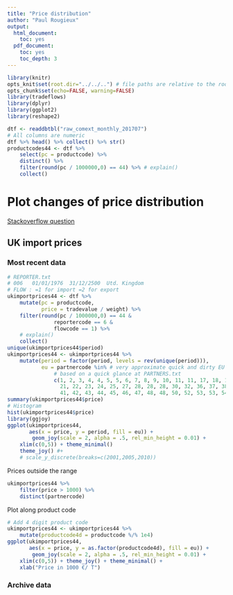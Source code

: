 ```yaml
---
title: "Price distribution"
author: "Paul Rougieux"
output:
  html_document:
    toc: yes
  pdf_document:
    toc: yes
    toc_depth: 3
---
```


```r
library(knitr)
opts_knit$set(root.dir="../../..") # file paths are relative to the root of the project directory
opts_chunk$set(echo=FALSE, warning=FALSE)
library(tradeflows)
library(dplyr)
library(ggplot2)
library(reshape2)
``` 


```r
dtf <- readdbtbl("raw_comext_monthly_201707") 
# All columns are numeric
dtf %>% head() %>% collect() %>% str()
productcodes44 <- dtf %>% 
    select(pc = productcode) %>% 
    distinct() %>% 
    filter(round(pc / 1000000,0) == 44) %>% # explain() 
    collect()
```


# Plot changes of price distribution
[Stackoverflow question](https://stackoverflow.com/questions/45299043/how-to-reproduce-this-moving-distribution-plot-with-r?noredirect=1#comment77562559_45299043)

## UK import prices 

### Most recent data
```r
# REPORTER.txt
# 006	01/01/1976	31/12/2500	Utd. Kingdom
# FLOW : =1 for import =2 for export
ukimportprices44 <- dtf %>% 
    mutate(pc = productcode, 
           price = tradevalue / weight) %>% 
    filter(round(pc / 1000000,0) == 44 & 
               reportercode == 6 &
               flowcode == 1) %>% 
    # explain() 
    collect()
unique(ukimportprices44$period)
ukimportprices44 <- ukimportprices44 %>% 
    mutate(period = factor(period, levels = rev(unique(period))),
           eu = partnercode %in% # very approximate quick and dirty EU list
               # based on a quick glance at PARTNERS.txt
               c(1, 2, 3, 4, 4, 5, 5, 6, 7, 8, 9, 10, 11, 11, 17, 18, 19, 21, 
                 21, 22, 23, 24, 25, 27, 28, 28, 28, 30, 32, 36, 37, 38, 39, 40, 
                 41, 42, 43, 44, 45, 46, 47, 48, 48, 50, 52, 53, 53, 54, 54, 55))
summary(ukimportprices44$price)
# Histogram
hist(ukimportprices44$price)
library(ggjoy)
ggplot(ukimportprices44,
       aes(x = price, y = period, fill = eu)) +
        geom_joy(scale = 2, alpha = .5, rel_min_height = 0.01) + 
    xlim(c(0,5)) + theme_minimal()
    theme_joy() #+ 
    # scale_y_discrete(breaks=c(2001,2005,2010))
```


Prices outside the range
```r
ukimportprices44 %>% 
    filter(price > 1000) %>% 
    distinct(partnercode) 
```


Plot along product code
```r
# Add 4 digit product code
ukimportprices44 <- ukimportprices44 %>% 
    mutate(productcode4d = productcode %/% 1e4)
ggplot(ukimportprices44,
       aes(x = price, y = as.factor(productcode4d), fill = eu)) +
        geom_joy(scale = 2, alpha = .5, rel_min_height = 0.01) + 
    xlim(c(0,5)) + theme_joy() + theme_minimal() +
    xlab("Price in 1000 €/ T")
```


### Archive data
```r

```

